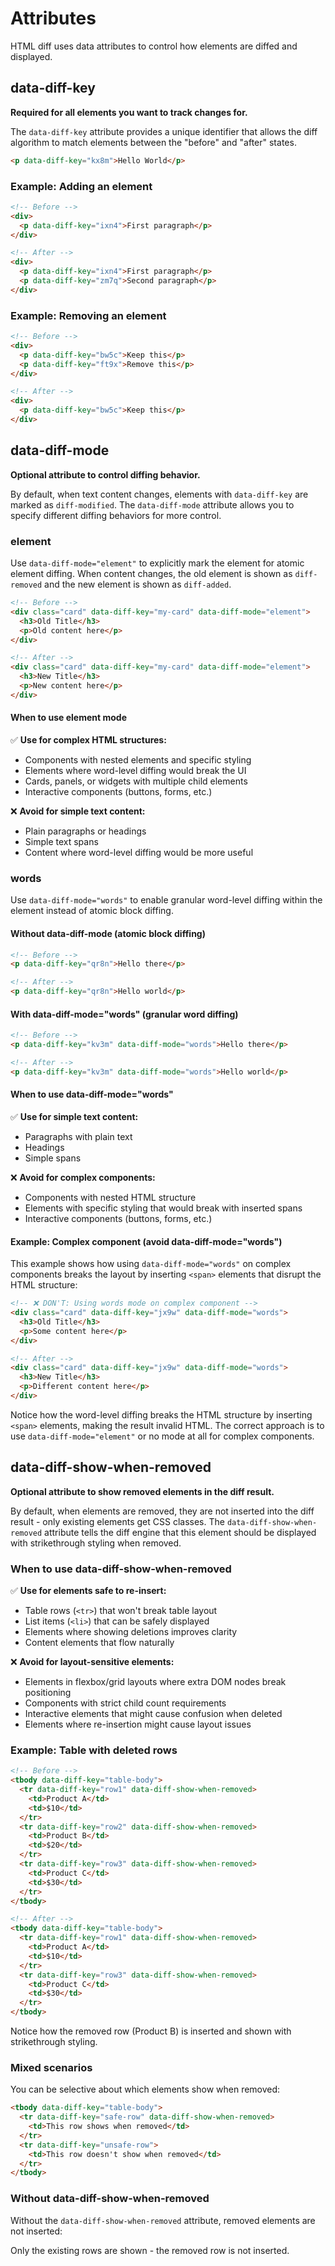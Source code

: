 
# Attributes

HTML diff uses data attributes to control how elements are diffed and displayed.

## data-diff-key

**Required for all elements you want to track changes for.**

The `data-diff-key` attribute provides a unique identifier that allows the diff algorithm to match elements between the "before" and "after" states.

```html
<p data-diff-key="kx8m">Hello World</p>
```

### Example: Adding an element

```html
<!-- Before -->
<div>
  <p data-diff-key="ixn4">First paragraph</p>
</div>

<!-- After -->
<div>
  <p data-diff-key="ixn4">First paragraph</p>
  <p data-diff-key="zm7q">Second paragraph</p>
</div>
```

<Showcase
  before="<div><p data-diff-key='ixn4'>First paragraph</p></div>"
  after="<div><p data-diff-key='ixn4'>First paragraph</p><p data-diff-key='zm7q'>Second paragraph</p></div>"
  css=".diff-added { color: green; } .diff-modified { color: orange; } .diff-removed { color: red; }"
/>

### Example: Removing an element

```html
<!-- Before -->
<div>
  <p data-diff-key="bw5c">Keep this</p>
  <p data-diff-key="ft9x">Remove this</p>
</div>

<!-- After -->
<div>
  <p data-diff-key="bw5c">Keep this</p>
</div>
```

<Showcase
  before="<div><p data-diff-key='bw5c'>Keep this</p><p data-diff-key='ft9x'>Remove this</p></div>"
  after="<div><p data-diff-key='bw5c'>Keep this</p></div>"
  css=".diff-added { color: green; } .diff-modified { color: orange; } .diff-removed { color: red; }"
/>

## data-diff-mode

**Optional attribute to control diffing behavior.**

By default, when text content changes, elements with `data-diff-key` are marked as `diff-modified`. The `data-diff-mode` attribute allows you to specify different diffing behaviors for more control.

### element

Use `data-diff-mode="element"` to explicitly mark the element for atomic element diffing. When content changes, the old element is shown as `diff-removed` and the new element is shown as `diff-added`.

```html
<!-- Before -->
<div class="card" data-diff-key="my-card" data-diff-mode="element">
  <h3>Old Title</h3>
  <p>Old content here</p>
</div>

<!-- After -->
<div class="card" data-diff-key="my-card" data-diff-mode="element">
  <h3>New Title</h3>
  <p>New content here</p>
</div>
```

<Showcase
  before="<div class='card' data-diff-key='my-card' data-diff-mode='element'><h3>Old Title</h3><p>Old content</p></div>"
  after="<div class='card' data-diff-key='my-card' data-diff-mode='element'><h3>New Title</h3><p>New content</p></div>"
  css=".diff-added { color: green; } .diff-modified { color: orange; } .diff-removed { color: red; } .card { border: 1px solid #ccc; padding: 10px; margin: 5px 0; }"
/>

#### When to use element mode

✅ **Use for complex HTML structures:**

- Components with nested elements and specific styling
- Elements where word-level diffing would break the UI
- Cards, panels, or widgets with multiple child elements
- Interactive components (buttons, forms, etc.)

❌ **Avoid for simple text content:**

- Plain paragraphs or headings
- Simple text spans
- Content where word-level diffing would be more useful

### words

Use `data-diff-mode="words"` to enable granular word-level diffing within the element instead of atomic block diffing.

#### Without data-diff-mode (atomic block diffing)

```html
<!-- Before -->
<p data-diff-key="qr8n">Hello there</p>

<!-- After -->
<p data-diff-key="qr8n">Hello world</p>
```

<Showcase
  before="<p data-diff-key='qr8n'>Hello there</p>"
  after="<p data-diff-key='qr8n'>Hello world</p>"
  css=".diff-added { color: green; } .diff-modified { color: orange; } .diff-removed { color: red; }"
/>

#### With data-diff-mode="words" (granular word diffing)

```html
<!-- Before -->
<p data-diff-key="kv3m" data-diff-mode="words">Hello there</p>

<!-- After -->
<p data-diff-key="kv3m" data-diff-mode="words">Hello world</p>
```

<Showcase
  before="<p data-diff-key='kv3m' data-diff-mode='words'>Hello there</p>"
  after="<p data-diff-key='kv3m' data-diff-mode='words'>Hello world</p>"
  css=".diff-added { color: green; } .diff-modified { color: orange; } .diff-removed { color: red; }"
/>

#### When to use data-diff-mode="words"

✅ **Use for simple text content:**

- Paragraphs with plain text
- Headings
- Simple spans

❌ **Avoid for complex components:**

- Components with nested HTML structure
- Elements with specific styling that would break with inserted spans
- Interactive components (buttons, forms, etc.)

#### Example: Complex component (avoid data-diff-mode="words")

This example shows how using `data-diff-mode="words"` on complex components breaks the layout by inserting `<span>` elements that disrupt the HTML structure:

```html
<!-- ❌ DON'T: Using words mode on complex component -->
<div class="card" data-diff-key="jx9w" data-diff-mode="words">
  <h3>Old Title</h3>
  <p>Some content here</p>
</div>

<!-- After -->
<div class="card" data-diff-key="jx9w" data-diff-mode="words">
  <h3>New Title</h3>
  <p>Different content here</p>
</div>
```

<Showcase
  before="<div class='card' data-diff-key='jx9w' data-diff-mode='words'><h3>Old Title</h3><p>Some content here</p></div>"
  after="<div class='card' data-diff-key='jx9w' data-diff-mode='words'><h3>New Title</h3><p>Different content here</p></div>"
  css=".diff-added { color: green; } .diff-modified { color: orange; } .diff-removed { color: red; } .card { border: 1px solid #ccc; padding: 10px; }"
/>

Notice how the word-level diffing breaks the HTML structure by inserting `<span>` elements, making the result invalid HTML. The correct approach is to use `data-diff-mode="element"` or no mode at all for complex components.

## data-diff-show-when-removed

**Optional attribute to show removed elements in the diff result.**

By default, when elements are removed, they are not inserted into the diff result - only existing elements get CSS classes. The `data-diff-show-when-removed` attribute tells the diff engine that this element should be displayed with strikethrough styling when removed.

### When to use data-diff-show-when-removed

✅ **Use for elements safe to re-insert:**

- Table rows (`<tr>`) that won't break table layout
- List items (`<li>`) that can be safely displayed
- Elements where showing deletions improves clarity
- Content elements that flow naturally

❌ **Avoid for layout-sensitive elements:**

- Elements in flexbox/grid layouts where extra DOM nodes break positioning
- Components with strict child count requirements
- Interactive elements that might cause confusion when deleted
- Elements where re-insertion might cause layout issues

### Example: Table with deleted rows

```html
<!-- Before -->
<tbody data-diff-key="table-body">
  <tr data-diff-key="row1" data-diff-show-when-removed>
    <td>Product A</td>
    <td>$10</td>
  </tr>
  <tr data-diff-key="row2" data-diff-show-when-removed>
    <td>Product B</td>
    <td>$20</td>
  </tr>
  <tr data-diff-key="row3" data-diff-show-when-removed>
    <td>Product C</td>
    <td>$30</td>
  </tr>
</tbody>

<!-- After -->
<tbody data-diff-key="table-body">
  <tr data-diff-key="row1" data-diff-show-when-removed>
    <td>Product A</td>
    <td>$10</td>
  </tr>
  <tr data-diff-key="row3" data-diff-show-when-removed>
    <td>Product C</td>
    <td>$30</td>
  </tr>
</tbody>
```

<Showcase
  before="<table><tbody data-diff-key='table-body'><tr data-diff-key='row1' data-diff-show-when-removed><td>Product A</td><td>$10</td></tr><tr data-diff-key='row2' data-diff-show-when-removed><td>Product B</td><td>$20</td></tr><tr data-diff-key='row3' data-diff-show-when-removed><td>Product C</td><td>$30</td></tr></tbody></table>"
  after="<table><tbody data-diff-key='table-body'><tr data-diff-key='row1' data-diff-show-when-removed><td>Product A</td><td>$10</td></tr><tr data-diff-key='row3' data-diff-show-when-removed><td>Product C</td><td>$30</td></tr></tbody></table>"
  css="table { border-collapse: collapse; } td { border: 1px solid #ccc; padding: 8px; } .diff-added { color: green; } .diff-modified { color: orange; } .diff-removed { color: red; text-decoration: line-through; }"
/>

Notice how the removed row (Product B) is inserted and shown with strikethrough styling.

### Mixed scenarios

You can be selective about which elements show when removed:

```html
<tbody data-diff-key="table-body">
  <tr data-diff-key="safe-row" data-diff-show-when-removed>
    <td>This row shows when removed</td>
  </tr>
  <tr data-diff-key="unsafe-row">
    <td>This row doesn't show when removed</td>
  </tr>
</tbody>
```

### Without data-diff-show-when-removed

Without the `data-diff-show-when-removed` attribute, removed elements are not inserted:

<Showcase
  before="<table><tbody data-diff-key='table-body'><tr data-diff-key='row1'><td>Product A</td><td>$10</td></tr><tr data-diff-key='row2'><td>Product B</td><td>$20</td></tr><tr data-diff-key='row3'><td>Product C</td><td>$30</td></tr></tbody></table>"
  after="<table><tbody data-diff-key='table-body'><tr data-diff-key='row1'><td>Product A</td><td>$10</td></tr><tr data-diff-key='row3'><td>Product C</td><td>$30</td></tr></tbody></table>"
  css="table { border-collapse: collapse; } td { border: 1px solid #ccc; padding: 8px; } .diff-added { color: green; } .diff-modified { color: orange; } .diff-removed { color: red; }"
/>

Only the existing rows are shown - the removed row is not inserted.
